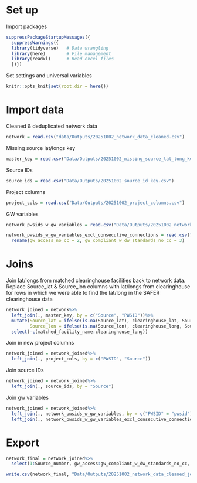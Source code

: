 
# Set up

Import packages
```r
suppressPackageStartupMessages({
  suppressWarnings({
  library(tidyverse)   # Data wrangling
  library(here)        # File management
  library(readxl)      # Read excel files
  })})
```

Set settings and universal variables
```r
knitr::opts_knit$set(root.dir = here())
```

# Import data

Cleaned & deduplicated network data
```r
network = read.csv("data/Outputs/20251002_network_data_cleaned.csv")
```

Missing source lat/longs key
```r
master_key = read.csv("Data/Outputs/20251002_missing_source_lat_long_key.csv")
```

Source IDs
```r
source_ids = read.csv("Data/Outputs/20251002_source_id_key.csv")
```

Project columns
```r
project_cols = read.csv("Data/Outputs/20251002_project_columns.csv")
```

GW variables
```r
network_pwsids_w_gw_variables = read.csv("Data/Outputs/20251002_network_pwsids_w_gw_variables.csv")

network_pwsids_w_gw_variables_excl_consecutive_connections = read.csv("Data/Outputs/20251002_network_pwsids_w_gw_variables_excl_consecutive_connections.csv")%>%
  rename(gw_access_no_cc = 2, gw_compliant_w_dw_standards_no_cc = 3)
```


# Joins

Join lat/longs from matched clearinghouse facilities back to network data.
Replace Source_lat & Source_lon columns with lat/longs from clearinghouse for rows in which we were able to find the lat/long in the SAFER clearinghouse data
```r
network_joined = network%>%
  left_join(., master_key, by = c("Source", "PWSID"))%>%
  mutate(Source_lat = ifelse(is.na(Source_lat), clearinghouse_lat, Source_lat),
         Source_lon = ifelse(is.na(Source_lon), clearinghouse_long, Source_lon))%>%
  select(-c(matched_facility_name:clearinghouse_long))
```

Join in new project columns
```r
network_joined = network_joined%>%
  left_join(., project_cols, by = c("PWSID", "Source"))
```

Join source IDs
```r
network_joined = network_joined%>%
  left_join(., source_ids, by = "Source")
```

Join gw variables
```r
network_joined = network_joined%>%
  left_join(., network_pwsids_w_gw_variables, by = c("PWSID" = "pwsid"))%>%
  left_join(., network_pwsids_w_gw_variables_excl_consecutive_connections, by = c("PWSID" = "pwsid"))
```

# Export
```r
network_final = network_joined%>%
  select(1:Source_number, gw_access:gw_compliant_w_dw_standards_no_cc, source_id, Source, Source_summary, Source_type:Source_lon, Combined_source_notes, Project, swp:colorado, Purchased, X2020_CCR_percent:Average_source_method, Summer_2025_cleaning:CalSim_notes_Sept2025)

write.csv(network_final, "Data/Outputs/20251002_network_data_cleaned_joined.csv", row.names = T)
```

